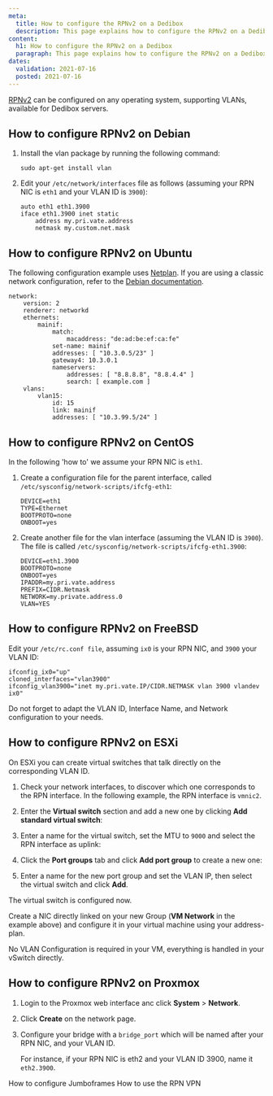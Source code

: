 ```yaml
---
meta:
  title: How to configure the RPNv2 on a Dedibox
  description: This page explains how to configure the RPNv2 on a Dedibox
content:
  h1: How to configure the RPNv2 on a Dedibox
  paragraph: This page explains how to configure the RPNv2 on a Dedibox
dates:
  validation: 2021-07-16
  posted: 2021-07-16
---
```


[RPNv2](http://localhost:8003/dedibox-network/rpn/concepts/#rpn-v2) can be configured on any operating system, supporting VLANs, available for Dedibox servers.


## How to configure RPNv2 on Debian

1. Install the vlan package by running the following command: 

    ```
    sudo apt-get install vlan
    ```

2. Edit your `/etc/network/interfaces` file as follows (assuming your RPN NIC is `eth1` and your VLAN ID is `3900`):

    ```
    auto eth1 eth1.3900
    iface eth1.3900 inet static
        address my.pri.vate.address
        netmask my.custom.net.mask
    ```

## How to configure RPNv2 on Ubuntu

<Message type="note">

The following configuration example uses [Netplan](https://netplan.io/). If you are using a classic network configuration, refer to the [Debian documentation](https://www.debian.org/doc/). 

</Message>

```
network:
    version: 2
    renderer: networkd
    ethernets:
        mainif:
            match:
                macaddress: "de:ad:be:ef:ca:fe"
            set-name: mainif
            addresses: [ "10.3.0.5/23" ]
            gateway4: 10.3.0.1
            nameservers:
                addresses: [ "8.8.8.8", "8.8.4.4" ]
                search: [ example.com ]
    vlans:
        vlan15:
            id: 15
            link: mainif
            addresses: [ "10.3.99.5/24" ]
```

## How to configure RPNv2 on CentOS

In the following 'how to' we assume your RPN NIC is `eth1`.

1. Create a configuration file for the parent interface, called `/etc/sysconfig/network-scripts/ifcfg-eth1`:

    ```
    DEVICE=eth1
    TYPE=Ethernet
    BOOTPROTO=none
    ONBOOT=yes
    ```

2. Create another file for the vlan interface (assuming the VLAN ID is `3900`). The file is called `/etc/sysconfig/network-scripts/ifcfg-eth1.3900`:

    ```
    DEVICE=eth1.3900
    BOOTPROTO=none
    ONBOOT=yes
    IPADDR=my.pri.vate.address
    PREFIX=CIDR.Netmask
    NETWORK=my.private.address.0
    VLAN=YES
    ```

## How to configure RPNv2 on FreeBSD

Edit your `/etc/rc.conf file`, assuming `ix0` is your RPN NIC, and `3900` your VLAN ID:

```
ifconfig_ix0="up"
cloned_interfaces="vlan3900"
ifconfig_vlan3900="inet my.pri.vate.IP/CIDR.NETMASK vlan 3900 vlandev ix0"
```

Do not forget to adapt the VLAN ID, Interface Name, and Network configuration to your needs.

## How to configure RPNv2 on ESXi

On ESXi you can create virtual switches that talk directly on the corresponding VLAN ID.

1. Check your network interfaces, to discover which one corresponds to the RPN interface. In the following example, the RPN interface is `vmnic2`. 

    <Lightbox src ="scaleway_esxi_interfaces.png" alt="" />

2. Enter the **Virtual switch** section and add a new one by clicking **Add standard virtual switch**:

    <Lightbox src="scaleway_esxi_vswitch.png" alt="" />

3. Enter a name for the virtual switch, set the MTU to `9000` and select the RPN interface as uplink:

    <Lightbox src="scaleway_esxi_rpn.png" alt="" />

4. Click the **Port groups** tab and click **Add port group** to create a new one:

    <Lightbox src="scaleway_esxi_port_group.png" alt="" />

5. Enter a name for the new port group and set the VLAN IP, then select the virtual switch and click **Add**.

    <Lightbox src="scaleway_esxi_vlan.png" alt="" />

The virtual switch is configured now. 

Create a NIC directly linked on your new Group (**VM Network** in the example above) and configure it in your virtual machine using your address-plan. 

<Message type="tip">

No VLAN Configuration is required in your VM, everything is handled in your vSwitch directly.

</Message>

## How to configure RPNv2 on Proxmox

1. Login to the Proxmox web interface anc click **System** > **Network**.

2. Click **Create** on the network page.

3. Configure your bridge with a `bridge_port` which will be named after your RPN NIC, and your VLAN ID.

    <Lightbox src="scaleway_proxmox_rpn.png" width="" />

    <Message type="tip">

    For instance, if your RPN NIC is eth2 and your VLAN ID 3900, name it `eth2.3900`.

    </Message>


<Navigation title="See Also">
  <PreviousButton to="/dedibox-network/rpn/how-to/configure-jumboframes/">How to configure Jumboframes</PreviousButton>
  <NextButton to="/dedibox-network/rpn/how-to/use-rpn-vpn/">How to use the RPN VPN</NextButton>
</Navigation>
